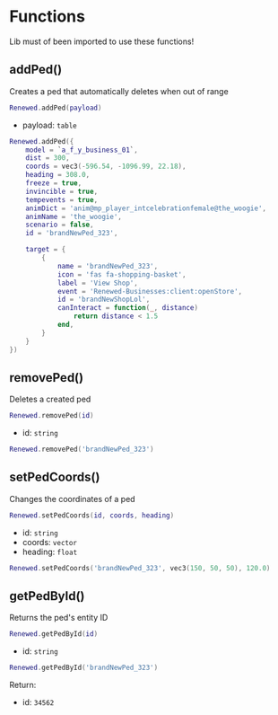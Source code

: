 
# Functions

Lib must of been imported to use these functions!

## addPed()

Creates a ped that automatically deletes when out of range

```lua
Renewed.addPed(payload)
```

- payload: `table`

```lua
Renewed.addPed({
    model = `a_f_y_business_01`,
    dist = 300,
    coords = vec3(-596.54, -1096.99, 22.18),
    heading = 308.0,
    freeze = true,
    invincible = true,
    tempevents = true,
    animDict = 'anim@mp_player_intcelebrationfemale@the_woogie',
    animName = 'the_woogie',
    scenario = false,
    id = 'brandNewPed_323',

    target = {
        {
            name = 'brandNewPed_323',
            icon = 'fas fa-shopping-basket',
            label = 'View Shop',
            event = 'Renewed-Businesses:client:openStore',
            id = 'brandNewShopLol',
            canInteract = function(_, distance)
                return distance < 1.5
            end,
        }
    }
})
```

## removePed()

Deletes a created ped

```lua
Renewed.removePed(id)
```

- id: `string`

```lua
Renewed.removePed('brandNewPed_323')
```

## setPedCoords()

Changes the coordinates of a ped

```lua
Renewed.setPedCoords(id, coords, heading)
```

- id: `string`
- coords: `vector`
- heading: `float`

```lua
Renewed.setPedCoords('brandNewPed_323', vec3(150, 50, 50), 120.0)
```

## getPedById()

Returns the ped's entity ID

```lua
Renewed.getPedById(id)
```

- id: `string`

```lua
Renewed.getPedById('brandNewPed_323')
```

Return:
- id: `34562`
